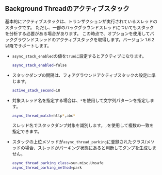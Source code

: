 ## Background Threadのアクティブスタック

基本的にアクティブスタックは、トランザクションが実行されているスレッドのスタックです。 ただし、一部のバックグラウンドスレッドについてもスタックを分析する必要がある場合があります。 この時点で、オプションを使用してバックグラウンドスレッドのアクティブスタックを取得します。バージョン 1.6.2以降でサポートします。

- `async_stack_enabled`の値を`true`に設定するとアクティブになります。

  ```bash
  async_stack_enabled=false
  ```

- スタックダンプの間隔は、フォアグラウンドアクティブスタックの設定に準じます。

  ```bash
  active_stack_second=10
  ```

- 対象スレッド名を指定する場合は、`*`を使用して文字列パターンを指定します。 

  ```bash
  async_thread_match=http*,abc*
  ```

    スレッド名でスタックダンプ対象を識別します。`,`を使用して複数の一致を指定できます。

- スタックの上位メソッドが`async_thread_parking`に登録されたクラス/メソッドの場合、スレッドがパーキング状態にあると判断してダンプを生成しません。

  ```bash
  async_thread_parking_class=sun.misc.Unsafe
  async_thread_parking_method=park
  ```
